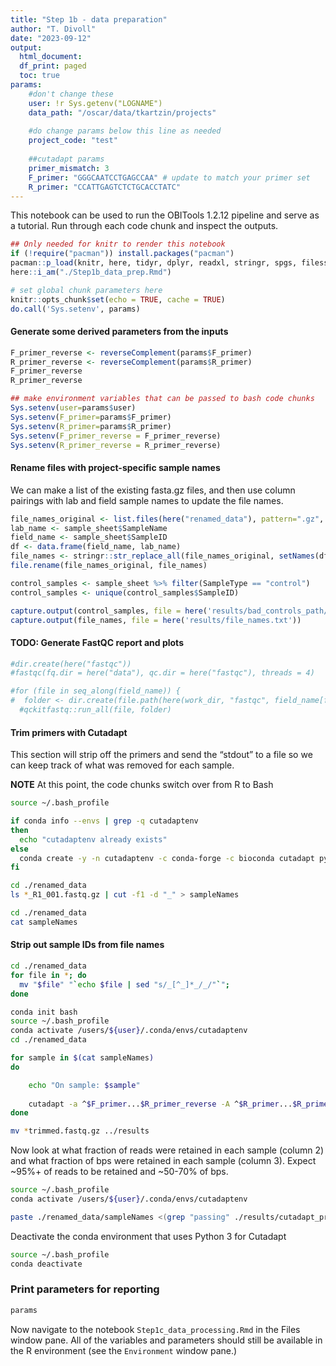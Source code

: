 ```yaml
---
title: "Step 1b - data preparation"
author: "T. Divoll"
date: "2023-09-12"
output: 
  html_document:
  df_print: paged
  toc: true
params: 
    #don't change these
    user: !r Sys.getenv("LOGNAME")
    data_path: "/oscar/data/tkartzin/projects"
  
    #do change params below this line as needed
    project_code: "test"
    
    ##cutadapt params
    primer_mismatch: 3
    F_primer: "GGGCAATCCTGAGCCAA" # update to match your primer set
    R_primer: "CCATTGAGTCTCTGCACCTATC"
---
```


This notebook can be used to run the OBITools 1.2.12 pipeline and serve as a tutorial. Run through each code chunk and inspect the outputs.

```r
## Only needed for knitr to render this notebook
if (!require("pacman")) install.packages("pacman")
pacman::p_load(knitr, here, tidyr, dplyr, readxl, stringr, spgs, filesstrings)
here::i_am("./Step1b_data_prep.Rmd")
```

```r
# set global chunk parameters here
knitr::opts_chunk$set(echo = TRUE, cache = TRUE)
do.call('Sys.setenv', params)
```

#### Generate some derived parameters from the inputs
```r
F_primer_reverse <- reverseComplement(params$F_primer)
R_primer_reverse <- reverseComplement(params$R_primer)
F_primer_reverse 
R_primer_reverse
```

```r
## make environment variables that can be passed to bash code chunks
Sys.setenv(user=params$user)
Sys.setenv(F_primer=params$F_primer)
Sys.setenv(R_primer=params$R_primer)
Sys.setenv(F_primer_reverse = F_primer_reverse)
Sys.setenv(R_primer_reverse = R_primer_reverse)
```

#### Rename files with project-specific sample names
We can make a list of the existing fasta.gz files, and then use column pairings with lab and field sample names to update the file names.

```r
file_names_original <- list.files(here("renamed_data"), pattern=".gz", full.names = T, recursive = T)
lab_name <- sample_sheet$SampleName
field_name <- sample_sheet$SampleID
df <- data.frame(field_name, lab_name)
file_names <- stringr::str_replace_all(file_names_original, setNames(df$field_name, df$lab_name))
file.rename(file_names_original, file_names)
```

```r
control_samples <- sample_sheet %>% filter(SampleType == "control")
control_samples <- unique(control_samples$SampleID)
```

```r
capture.output(control_samples, file = here('results/bad_controls_path/control_list.txt'))
capture.output(file_names, file = here('results/file_names.txt'))
```

#### TODO: Generate FastQC report and plots
```r
#dir.create(here("fastqc"))
#fastqc(fq.dir = here("data"), qc.dir = here("fastqc"), threads = 4)

#for (file in seq_along(field_name)) {
#  folder <- dir.create(file.path(here(work_dir, "fastqc", field_name[file])))
  #qckitfastq::run_all(file, folder)

```

#### Trim primers with Cutadapt

This section will strip off the primers and send the "stdout" to a file so we can keep track of what was removed for each sample.

**NOTE** At this point, the code chunks switch over from R to Bash

```bash
source ~/.bash_profile

if conda info --envs | grep -q cutadaptenv
then 
  echo "cutadaptenv already exists" 
else 
  conda create -y -n cutadaptenv -c conda-forge -c bioconda cutadapt python=3.9 
fi
```

```bash
cd ./renamed_data
ls *_R1_001.fastq.gz | cut -f1 -d "_" > sampleNames
```

```bash
cd ./renamed_data
cat sampleNames
```

#### Strip out sample IDs from file names
```bash
cd ./renamed_data
for file in *; do
  mv "$file" "`echo $file | sed "s/_[^_]*_/_/"`";
done
```

```bash
conda init bash
source ~/.bash_profile
conda activate /users/${user}/.conda/envs/cutadaptenv
cd ./renamed_data

for sample in $(cat sampleNames)
do

    echo "On sample: $sample"
  
    cutadapt -a ^$F_primer...$R_primer_reverse -A ^$R_primer...$R_primer_reverse --no-indels -e $primer_mismatch --discard-untrimmed -o ${sample}_L001_R1_001_trimmed.fastq.gz -p ${sample}_L001_R2_001_trimmed.fastq.gz ${sample}_L001_R1_001.fastq.gz ${sample}_L001_R2_001.fastq.gz >> ../results/cutadapt_primer_trimming_stats.txt 2>&1
done

mv *trimmed.fastq.gz ../results
```
Now look at what fraction of reads were retained in each sample (column 2) and what fraction of bps were retained in each sample (column 3). Expect \~95%+ of reads to be retained and \~50-70% of bps.

```bash
source ~/.bash_profile
conda activate /users/${user}/.conda/envs/cutadaptenv

paste ./renamed_data/sampleNames <(grep "passing" ./results/cutadapt_primer_trimming_stats.txt | cut -f3 -d "(" | tr -d ")") <(grep "filtered" ./results/cutadapt_primer_trimming_stats.txt | cut -f3 -d "(" | tr -d ")") | column -t
```

Deactivate the conda environment that uses Python 3 for Cutadapt

```bash
source ~/.bash_profile
conda deactivate
```

### Print parameters for reporting
```r
params 
```

Now navigate to the notebook `Step1c_data_processing.Rmd` in the Files window pane. All of the variables and parameters should still be available in the R environment (see the `Environment` window pane.)
